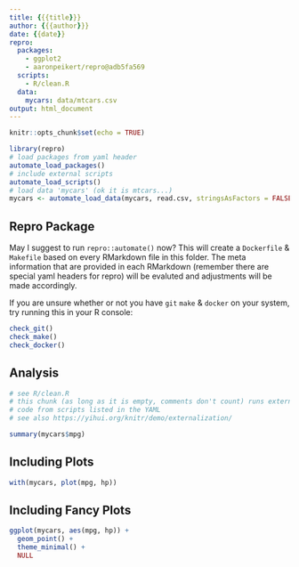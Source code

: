 ```yaml
---
title: {{{title}}}
author: {{{author}}}
date: {{date}}
repro:
  packages:
    - ggplot2
    - aaronpeikert/repro@adb5fa569
  scripts:
    - R/clean.R
  data:
    mycars: data/mtcars.csv
output: html_document
---
```


```r
knitr::opts_chunk$set(echo = TRUE)

library(repro)
# load packages from yaml header
automate_load_packages()
# include external scripts
automate_load_scripts()
# load data 'mycars' (ok it is mtcars...)
mycars <- automate_load_data(mycars, read.csv, stringsAsFactors = FALSE)
```

## Repro Package

May I suggest to run `repro::automate()` now? This will create a `Dockerfile` & `Makefile` based on every RMarkdown file in this folder.
The meta information that are provided in each RMarkdown (remember there are special yaml headers for repro) will be evaluted and adjustments will be made accordingly.

If you are unsure whether or not you have `git` `make` & `docker` on your system, try running this in your R console:

```r
check_git()
check_make()
check_docker()
```

## Analysis

```r
# see R/clean.R
# this chunk (as long as it is empty, comments don't count) runs external
# code from scripts listed in the YAML
# see also https://yihui.org/knitr/demo/externalization/
```

```r
summary(mycars$mpg)
```

## Including Plots

```r
with(mycars, plot(mpg, hp))
```

## Including Fancy Plots

```r
ggplot(mycars, aes(mpg, hp)) +
  geom_point() +
  theme_minimal() +
  NULL
```
